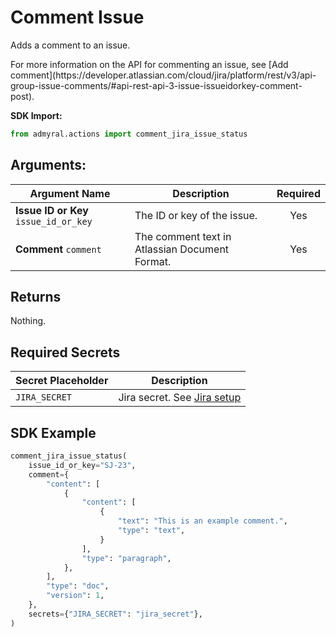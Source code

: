
# Comment Issue

Adds a comment to an issue.

<Callout type="info">
	For more information on the API for commenting an issue, see [Add
	comment](https://developer.atlassian.com/cloud/jira/platform/rest/v3/api-group-issue-comments/#api-rest-api-3-issue-issueidorkey-comment-post).
</Callout>

**SDK Import:**

```python
from admyral.actions import comment_jira_issue_status
```

## Arguments:

| Argument Name                         | Description                                    | Required |
| ------------------------------------- | ---------------------------------------------- | :------: |
| **Issue ID or Key** `issue_id_or_key` | The ID or key of the issue.                    |   Yes    |
| **Comment** `comment`                 | The comment text in Atlassian Document Format. |   Yes    |

## Returns

Nothing.

## Required Secrets

| Secret Placeholder | Description                                            |
| ------------------ | ------------------------------------------------------ |
| `JIRA_SECRET`      | Jira secret. See [Jira setup](/integrations/jira/jira) |

## SDK Example

```python
comment_jira_issue_status(
	issue_id_or_key="SJ-23",
	comment={
		"content": [
			{
				"content": [
					{
						"text": "This is an example comment.",
						"type": "text",
					}
				],
				"type": "paragraph",
			},
		],
		"type": "doc",
		"version": 1,
	},
	secrets={"JIRA_SECRET": "jira_secret"},
)
```
